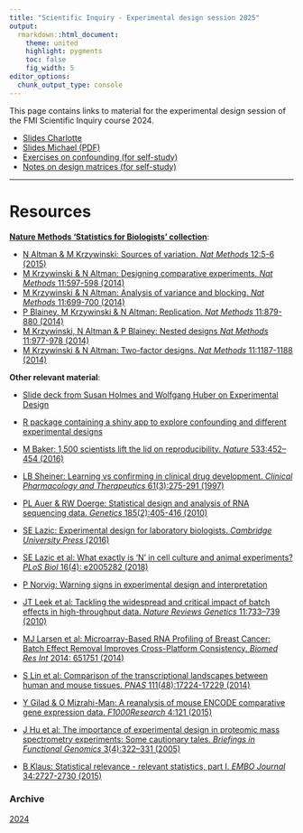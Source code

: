 ```yaml
---
title: "Scientific Inquiry - Experimental design session 2025"
output:
  rmarkdown::html_document:
    theme: united
    highlight: pygments
    toc: false
    fig_width: 5
editor_options: 
  chunk_output_type: console
---
```


This page contains links to material for the experimental design session of the FMI Scientific Inquiry course 2024.

* [Slides Charlotte](slides/)
* [Slides Michael (PDF)](MStadler_ScientificInquiry_Part2_2024.pdf)
* [Exercises on confounding (for self-study)](expdesign_practical.html)
* [Notes on design matrices (for self-study)](design_matrices.html)

<hr>

# Resources

[**Nature Methods 'Statistics for Biologists' collection**](https://www.nature.com/collections/qghhqm): 

* [N Altman & M Krzywinski: Sources of variation. _Nat Methods_ 12:5-6 (2015)](https://www.nature.com/articles/nmeth.3224)
* [M Krzywinski & N Altman: Designing comparative experiments. _Nat Methods_ 11:597-598 (2014)](https://www.nature.com/articles/nmeth.2974)
* [M Krzywinski & N Altman: Analysis of variance and blocking. _Nat Methods_ 11:699-700 (2014)](https://www.nature.com/articles/nmeth.3005)
* [P Blainey, M Krzywinski & N Altman: Replication. _Nat Methods_ 11:879-880 (2014)](https://www.nature.com/articles/nmeth.3091)
* [M Krzywinski, N Altman & P Blainey: Nested designs _Nat Methods_ 11:977-978 (2014)](https://www.nature.com/articles/nmeth.3137)
* [M Krzywinski & N Altman: Two-factor designs. _Nat Methods_ 11:1187-1188 (2014)](https://www.nature.com/articles/nmeth.3180)

**Other relevant material**:

* [Slide deck from Susan Holmes and Wolfgang Huber on Experimental Design](https://www.huber.embl.de/users/whuber/2301-GHGA-best-analysis-practices/design.html#/title-slide)
* [R package containing a shiny app to explore confounding and different experimental designs](https://csoneson.github.io/ConfoundingExplorer/)

* [M Baker: 1,500 scientists lift the lid on reproducibility. _Nature_ 533:452–454 (2016)](https://www.nature.com/news/1-500-scientists-lift-the-lid-on-reproducibility-1.19970)
* [LB Sheiner: Learning vs confirming in clinical drug development. _Clinical Pharmacology and Therapeutics_ 61(3):275-291 (1997)](https://ascpt.onlinelibrary.wiley.com/doi/abs/10.1016/S0009-9236%2897%2990160-0)
* [PL Auer & RW Doerge: Statistical design and analysis of RNA sequencing data. _Genetics_ 185(2):405-416 (2010)](https://www.genetics.org/content/185/2/405)
* [SE Lazic: Experimental design for laboratory biologists. _Cambridge University Press_ (2016)](https://stanlazic.github.io/EDLB.html)
* [SE Lazic et al: What exactly is ‘N’ in cell culture and animal experiments? _PLoS Biol_ 16(4): e2005282 (2018)](https://journals.plos.org/plosbiology/article?id=10.1371/journal.pbio.2005282)
* [P Norvig: Warning signs in experimental design and interpretation](https://norvig.com/experiment-design.html)
* [JT Leek et al: Tackling the widespread and critical impact of batch effects in high-throughput data. _Nature Reviews Genetics_ 11:733–739 (2010)](https://www.nature.com/articles/nrg2825)
* [MJ Larsen et al: Microarray-Based RNA Profiling of Breast Cancer: Batch Effect Removal Improves Cross-Platform Consistency. _Biomed Res Int_ 2014: 651751 (2014)](https://www.hindawi.com/journals/bmri/2014/651751/)
* [S Lin et al: Comparison of the transcriptional landscapes between human and mouse tissues. _PNAS_ 111(48):17224-17229 (2014)](https://www.pnas.org/content/111/48/17224)
* [Y Gilad & O Mizrahi-Man: A reanalysis of mouse ENCODE comparative gene expression data. _F1000Research_ 4:121 (2015)](https://f1000research.com/articles/4-121/v1)
* [J Hu et al: The importance of experimental design in proteomic mass spectrometry experiments: Some cautionary tales. _Briefings in Functional Genomics_ 3(4):322–331 (2005)](https://academic.oup.com/bfg/article/3/4/322/197822)
* [B Klaus: Statistical relevance - relevant statistics, part I. _EMBO Journal_ 34:2727-2730 (2015)](https://www.embopress.org/doi/full/10.15252/embj.201592958)

### Archive

[2024](2024/index.html)
